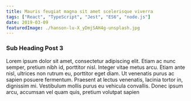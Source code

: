 ```yaml
---
title: Mauris feugiat magna sit amet scelerisque viverra
tags: ["React", "TypeScript", "Jest", "ES6", "node.js"]
date: 2019-03-09
featuredImage: ./hanson-lu-X_yDmjSAH4g-unsplash.jpg
---
```


### Sub Heading Post 3

Lorem ipsum dolor sit amet, consectetur adipiscing elit. Etiam ac nunc semper, pretium nibh id, porttitor nisl. Integer vitae metus arcu. Etiam ante nisl, ultrices non rutrum eu, porttitor eget diam. Ut venenatis purus ac sapien posuere fermentum. Praesent at lectus venenatis, lacinia tortor in, dignissim mi. Vestibulum mollis purus eu vehicula convallis. Donec ipsum arcu, accumsan vel quam quis, pretium volutpat sapien
